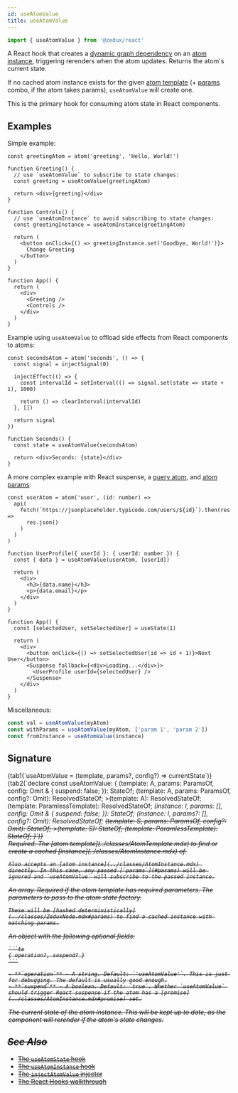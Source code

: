 ```yaml
---
id: useAtomValue
title: useAtomValue
---
```



```ts
import { useAtomValue } from '@zedux/react'
```

A React hook that creates a [dynamic graph dependency](../glossary.mdx#dynamic-graph-dependency) on an [atom instance](../classes/AtomInstance.mdx), triggering rerenders when the atom updates. Returns the atom's current state.

If no cached atom instance exists for the given [atom template](../classes/AtomTemplate.mdx) (+ [params](../classes/AtomInstance.mdx#params) combo, if the atom takes params), `useAtomValue` will create one.

This is the primary hook for consuming atom state in React components.

## Examples

Simple example:

```tsx live ecosystemId=useAtomValue/example resultVar=App version=2
const greetingAtom = atom('greeting', 'Hello, World!')

function Greeting() {
  // use `useAtomValue` to subscribe to state changes:
  const greeting = useAtomValue(greetingAtom)

  return <div>{greeting}</div>
}

function Controls() {
  // use `useAtomInstance` to avoid subscribing to state changes:
  const greetingInstance = useAtomInstance(greetingAtom)

  return (
    <button onClick={() => greetingInstance.set('Goodbye, World!')}>
      Change Greeting
    </button>
  )
}

function App() {
  return (
    <div>
      <Greeting />
      <Controls />
    </div>
  )
}
```

Example using `useAtomValue` to offload side effects from React components to atoms:

```tsx live ecosystemId=useAtomValue/example resultVar=Seconds version=2
const secondsAtom = atom('seconds', () => {
  const signal = injectSignal(0)

  injectEffect(() => {
    const intervalId = setInterval(() => signal.set(state => state + 1), 1000)

    return () => clearInterval(intervalId)
  }, [])

  return signal
})

function Seconds() {
  const state = useAtomValue(secondsAtom)

  return <div>Seconds: {state}</div>
}
```

A more complex example with React suspense, a [query atom](../../../walkthrough/query-atoms.mdx), and [atom params](../classes/AtomInstance.mdx#params):

```tsx live ecosystemId=useAtomValue/params resultVar=App version=2
const userAtom = atom('user', (id: number) =>
  api(
    fetch(`https://jsonplaceholder.typicode.com/users/${id}`).then(res =>
      res.json()
    )
  )
)

function UserProfile({ userId }: { userId: number }) {
  const { data } = useAtomValue(userAtom, [userId])

  return (
    <div>
      <h3>{data.name}</h3>
      <p>{data.email}</p>
    </div>
  )
}

function App() {
  const [selectedUser, setSelectedUser] = useState(1)

  return (
    <div>
      <button onClick={() => setSelectedUser(id => id + 1)}>Next User</button>
      <Suspense fallback={<div>Loading...</div>}>
        <UserProfile userId={selectedUser} />
      </Suspense>
    </div>
  )
}
```

Miscellaneous:

```ts
const val = useAtomValue(myAtom)
const withParams = useAtomValue(myAtom, ['param 1', 'param 2'])
const fromInstance = useAtomValue(instance)
```

## Signature

<Tabs>
  {tab1(`useAtomValue = (template, params?, config?) => currentState`)}
  {tab2(`declare const useAtomValue: {
    <A extends AnyAtomTemplate>(template: A, params: ParamsOf<A>, config: Omit<ZeduxHookConfig, 'subscribe' | 'suspend'> & {
        suspend: false;
    }): StateOf<A>;
    <A extends AnyAtomTemplate>(template: A, params: ParamsOf<A>, config?: Omit<ZeduxHookConfig, 'subscribe'>): ResolvedStateOf<A>;
    <A extends AnyAtomTemplate<{
        Params: [];
    }>>(template: A): ResolvedStateOf<A>;
    <A extends AnyAtomTemplate>(template: ParamlessTemplate<A>): ResolvedStateOf<A>;
    <I extends AnyAtomInstance>(instance: I, params: [], config: Omit<ZeduxHookConfig, 'subscribe' | 'suspend'> & {
        suspend: false;
    }): StateOf<I>;
    <I extends AnyAtomInstance>(instance: I, params?: [], config?: Omit<ZeduxHookConfig, 'subscribe'>): ResolvedStateOf<I>;
    <S extends Selectable>(template: S, params: ParamsOf<S>, config?: Omit<ZeduxHookConfig, 'subscribe'>): StateOf<S>;
    <S extends Selectable<any, []>>(template: S): StateOf<S>;
    <S extends Selectable>(template: ParamlessTemplate<S>): StateOf<S>;
}`)}
</Tabs>

<Legend>
  <Item name="template">
    Required. The [atom template](../classes/AtomTemplate.mdx) to find or create a cached [instance](../classes/AtomInstance.mdx) of.

    Also accepts an [atom instance](../classes/AtomInstance.mdx) directly. In this case, any passed [`params`](#params) will be ignored and `useAtomValue` will subscribe to the passed instance.

  </Item>
  <Item name="params">
    An array. Required if the atom template has required parameters. The parameters to pass to the atom state factory.

    These will be [hashed deterministically](../classes/ZeduxNode.mdx#params) to find a cached instance with matching params.

  </Item>
  <Item name="config">
    An object with the following optional fields:

    ```ts
    { operation?, suspend? }
    ```

    - **`operation`** - A string. Default: `'useAtomValue'`. This is just for debugging. The default is usually good enough.
    - **`suspend`** - A boolean. Default: `true`. Whether `useAtomValue` should trigger React suspense if the atom has a [promise](../classes/AtomInstance.mdx#promise) set.

  </Item>
  <Item name="Returns">
    The current state of the atom instance. This will be kept up to date, as the component will rerender if the atom's state changes.

  </Item>
</Legend>

## See Also

- [The `useAtomState` hook](./useAtomState.mdx)
- [The `useAtomInstance` hook](./useAtomInstance.mdx)
- [The `injectAtomValue` injector](../injectors/injectAtomValue.mdx)
- [The React Hooks walkthrough](/not-done?path=../../../walkthrough/react-hooks.mdx)
